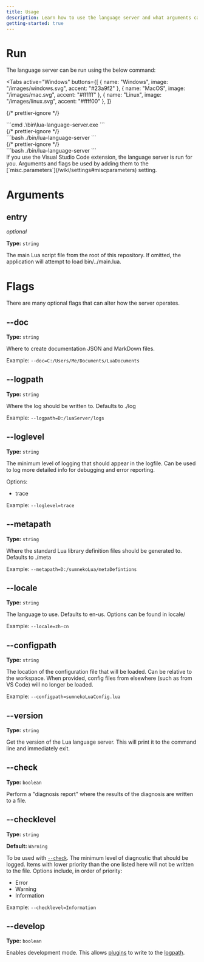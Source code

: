 ```yaml
---
title: Usage
description: Learn how to use the language server and what arguments can be provided to the executable.
getting-started: true
---
```



# Run

The language server can be run using the below command:

<Tabs
  active="Windows"
  buttons={[
    { name: "Windows", image: "/images/windows.svg", accent: "#23a9f2" },
    { name: "MacOS", image: "/images/mac.svg", accent: "#ffffff" },
    { name: "Linux", image: "/images/linux.svg", accent: "#ffff00" },
  ]}
>
  {/* prettier-ignore */}
  <div data-tab="Windows">
  ```cmd
  .\bin\lua-language-server.exe
  ```
  </div>
  {/* prettier-ignore */}
  <div data-tab="MacOS">
  ```bash
  ./bin/lua-language-server
  ```
  </div>
  {/* prettier-ignore */}
  <div data-tab="Linux">
  ```bash
  ./bin/lua-language-server
  ```
  </div>
</Tabs>

<Remark type="note">
  If you use the Visual Studio Code extension, the language server is run for
  you. Arguments and flags be used by adding them to the
  [`misc.parameters`](/wiki/settings#miscparameters) setting.
</Remark>

# Arguments

## entry

_optional_

**Type:** `string`

The main Lua script file from the root of this repository. If omitted, the application will attempt to load bin/../main.lua.

# Flags

There are many optional flags that can alter how the server operates.

## --doc

**Type:** `string`

Where to create documentation JSON and MarkDown files.

Example: `--doc=C:/Users/Me/Documents/LuaDocuments`

## --logpath

**Type:** `string`

Where the log should be written to. Defaults to ./log

Example: `--logpath=D:/luaServer/logs`

## --loglevel

**Type:** `string`

The minimum level of logging that should appear in the logfile. Can be used to
log more detailed info for debugging and error reporting.

Options:

- trace

Example: `--loglevel=trace`

## --metapath

**Type:** `string`

Where the standard Lua library definition files should be generated to. Defaults to ./meta

Example: `--metapath=D:/sumnekoLua/metaDefintions`

## --locale

**Type:** `string`

The language to use. Defaults to en-us. Options can be found in locale/

Example: `--locale=zh-cn`

## --configpath

**Type:** `string`

The location of the configuration file that will be loaded. Can be relative to
the workspace. When provided, config files from elsewhere (such as from VS Code)
will no longer be loaded.

Example: `--configpath=sumnekoLuaConfig.lua`

## --version

**Type:** `string`

Get the version of the Lua language server. This will print it to the command
line and immediately exit.

## --check

**Type:** `boolean`

Perform a "diagnosis report" where the results of the diagnosis are written to a
file.

## --checklevel

**Type:** `string`

**Default:** `Warning`

To be used with [`--check`](#--check). The minimum level of diagnostic that should be logged.
Items with lower priority than the one listed here will not be written to the
file. Options include, in order of priority:

- Error
- Warning
- Information

Example: `--checklevel=Information`

## --develop

**Type:** `boolean`

Enables development mode. This allows [plugins](/wiki/plugins) to write to the [logpath](#--logpath).

